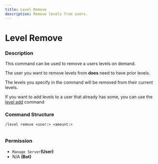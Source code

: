 ```yaml
---
title: Level Remove
description: Remove levels from users.
---
```


# Level Remove
### Description

This command can be used to remove a users levels on demand.

The user you want to remove levels from **does** need to have prior levels.

The levels you specify in the command will be removed from their current levels.

If you want to add levels to a user that already has some, you can use the [level add](level-add.md) command

### Command Structure

```
/level remove <user:> <amount:>
```

<figure><img src="https://i.imgur.com/REnvWX6.png" alt=""><figcaption></figcaption></figure>

### **Permission**

* `Manage Server`**(User)**
* N/A **(Bot)**
